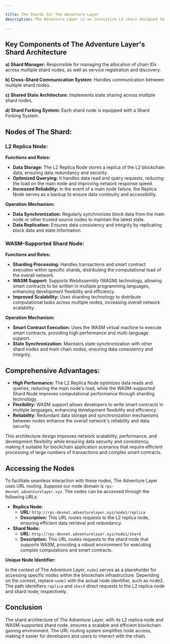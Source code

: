 ```yaml
---

title: The Shards for The Adventure Layer
description: The Adventure Layer is an innovative L2 chain designed to meet the demanding requirements of blockchain gaming. One of its key features is its sharding architecture, which enhances scalability and efficiency. Here, we introduce the shards for The Adventure Layer, detailing their components and access methods.

---
```


## Key Components of The Adventure Layer's Shard Architecture

**a) Shard Manager:** Responsible for managing the allocation of chain IDs across multiple shard nodes, as well as service registration and discovery.

**b) Cross-Shard Communication System:** Handles communication between multiple shard nodes.

**c) Shared State Architecture:** Implements state sharing across multiple shard nodes.

**d) Shard Forking System:** Each shard node is equipped with a Shard Forking System.

## Nodes of The Shard:

### L2 Replica Node:

**Functions and Roles:**

- **Data Storage:** The L2 Replica Node stores a replica of the L2 blockchain data, ensuring data redundancy and security.
- **Optimized Querying:** It handles data read and query requests, reducing the load on the main node and improving network response speed.
- **Increased Reliability:** In the event of a main node failure, the Replica Node serves as a backup to ensure data continuity and accessibility.

**Operation Mechanism:**

- **Data Synchronization:** Regularly synchronizes block data from the main node or other trusted source nodes to maintain the latest state.
- **Data Replication:** Ensures data consistency and integrity by replicating block data and state information.

### WASM-Supported Shard Node:

**Functions and Roles:**

- **Sharding Processing:** Handles transactions and smart contract execution within specific shards, distributing the computational load of the overall network.
- **WASM Support:** Supports WebAssembly (WASM) technology, allowing smart contracts to be written in multiple programming languages, enhancing development flexibility and efficiency.
- **Improved Scalability:** Uses sharding technology to distribute computational tasks across multiple nodes, increasing overall network scalability.

**Operation Mechanism:**

- **Smart Contract Execution:** Uses the WASM virtual machine to execute smart contracts, providing high performance and multi-language support.
- **State Synchronization:** Maintains state synchronization with other shard nodes and main chain nodes, ensuring data consistency and integrity.

## Comprehensive Advantages:

- **High Performance:** The L2 Replica Node optimizes data reads and queries, reducing the main node's load, while the WASM-supported Shard Node improves computational performance through sharding technology.
- **Flexibility:** WASM support allows developers to write smart contracts in multiple languages, enhancing development flexibility and efficiency.
- **Reliability:** Redundant data storage and synchronization mechanisms between nodes enhance the overall network's reliability and data security.

This architecture design improves network scalability, performance, and development flexibility while ensuring data security and consistency, making it suitable for blockchain application scenarios that require efficient processing of large numbers of transactions and complex smart contracts.

## Accessing the Nodes

To facilitate seamless interaction with these nodes, The Adventure Layer uses URL routing. Suppose our node domain is `rpc-devnet.adventurelayer.xyz`. The nodes can be accessed through the following URLs:

- **Replica Node:**
  - **URL:** `http://rpc-devnet.adventurelayer.xyz/node1/replica`
  - **Description:** This URL routes requests to the L2 replica node, ensuring efficient data retrieval and redundancy.
- **Shard Node:**
  - **URL:** `http://rpc-devnet.adventurelayer.xyz/node1/shard`
  - **Description:** This URL routes requests to the shard node that supports WASM, providing a robust environment for executing complex computations and smart contracts.

**Unique Node Identifier:**

In the context of The Adventure Layer, `node1` serves as a placeholder for accessing specific nodes within the blockchain infrastructure. Depending on the context, replace `node1` with the actual node identifier, such as node2. The path identifiers `replica` and `shard` direct requests to the L2 replica node and shard node, respectively.

## Conclusion

The shard architecture of The Adventure Layer, with its L2 replica node and WASM-supported shard node, ensures a scalable and efficient blockchain gaming environment. The URL routing system simplifies node access, making it easier for developers and users to interact with the chain.
